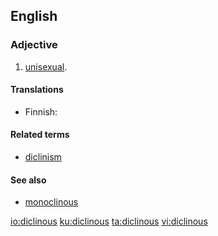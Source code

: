 ==English==

===Adjective===
{{en-adj|-}}

# {{context|botany|dated|lang=en}} [[unisexual]].

====Translations====
{{trans-top|having stamens and pistils in different flowers}}
* Finnish: {{t|fi|yksineuvoinen}}
{{trans-mid}}
{{trans-bottom}}

====Related terms====
* [[diclinism]]

====See also====
* [[monoclinous]]

[[io:diclinous]]
[[ku:diclinous]]
[[ta:diclinous]]
[[vi:diclinous]]